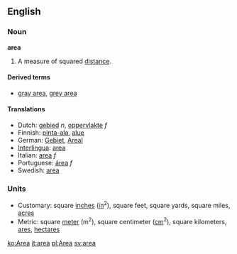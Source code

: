 ==English==
===Noun===
'''area'''

#A measure of squared [[distance]].

====Derived terms====
*[[gray area]], [[grey area]]

====Translations====
*Dutch: [[gebied]] ''n'', [[oppervlakte]] ''f''
*Finnish: [[pinta-ala]], [[alue]]
*German: [[Gebiet]], [[Areal]] 
*[[Interlingua]]: [[area]]
*Italian: [[area]] ''f''
*Portuguese: [[área]] ''f''
*Swedish: [[area]]

===Units===
*Customary: square [[inch]]es ([[in]]<sup>2</sup>), square feet, square yards, square miles, [[acre]]s
*Metric: square [[meter]] (m<sup>2</sup>), square centimeter ([[cm]]<sup>2</sup>), square kilometers, [[are]]s, [[hectare]]s

[[ko:Area]]
[[it:area]]
[[pl:Area]]
[[sv:area]]